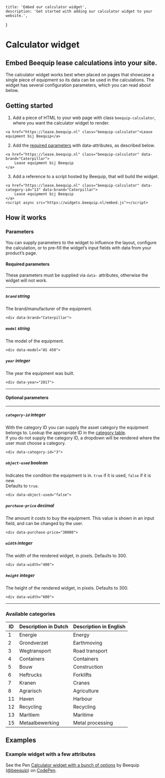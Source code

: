 
    title: 'Embed our calculator widget',
    description: 'Get started with adding our calculator widget to your website.',
}

# Calculator widget

## Embed Beequip lease calculations into your site.   

The calculator widget works best when placed on pages that showcase a single piece
of equipment so its data can be used in the calculations. The widget has several 
configuration parameters, which you can read about below.

## Getting started

1. Add a piece of HTML to your web page with class `beequip-calculator`, where you want 
the calculator widget to render.

```
<a href="https://lease.beequip.nl" class="beequip-calculator">Lease equipment bij Beequip</a>
```

2. Add the [required parameters](#required-parameters) with data-attributes, as described below.

```
<a href="https://lease.beequip.nl" class="beequip-calculator" data-brand="Caterpillar">
    Lease equipment bij Beequip
</a>
```

3. Add a reference to a script hosted by Beequip, that will build the widget.

```
<a href="https://lease.beequip.nl" class="beequip-calculator" data-category-id="13" data-brand="Caterpillar">
    Lease equipment bij Beequip
</a>
<script async src="https://widgets.beequip.nl/embed.js"></script>
```

## How it works

### Parameters

You can supply parameters to the widget to influence the layout, configure the calculation, 
or to pre-fill the widget’s input fields with data from your product’s page.

#### Required parameters

These parameters must be supplied via `data-` attributes, otherwise the widget will not work.

---

##### `brand` string

The brand/manufacturer of the equipment.

```
<div data-brand="Caterpillar">
```

##### `model` string

The model of the equipment.

```
<div data-model="AS 450">
```

##### `year` integer

The year the equipment was built.

```
<div data-year="2017">
```

---

#### Optional parameters

---

##### `category-id` integer 

With the category ID you can supply the asset category the equipment belongs to. Lookup the appropriate ID in 
the [category table](#available-categories).   
If you do not supply the category ID, a dropdown will be rendered where the user must choose a category.

```
<div data-category-id="3">
```

##### `object-used` boolean

Indicates the condition the equipment is in. `true` if it is used, `false` if it is new.   
Defaults to `true`.

```
<div data-object-used="false">
```

##### `purchase-price` decimal

The amount it costs to buy the equipment. This value is shown in an input field, and
can be changed by the user.

```
<div data-purchase-price="30000">
```

##### `width` integer

The width of the rendered widget, in pixels. Defaults to 300.

```
<div data-width="400">
```

##### `height` integer

The height of the rendered widget, in pixels. Defaults to 300.

```
<div data-width="600">
```

---

### Available categories

ID | Description in Dutch | Description in English
-- | -------------------- | ----------------------
1 | Energie | Energy
2 | Grondverzet | Earthmoving
3 | Wegtransport | Road transport
4 | Containers | Containers
5 | Bouw | Construction
6 | Heftrucks | Forklifts
7 | Kranen | Cranes
8 | Agrarisch | Agriculture
11 | Haven | Harbour
12 | Recycling | Recycling
13 | Maritiem | Maritime
15 | Metaalbewerking | Metal processing

## Examples

### Example widget with a few attributes

<p className="codepen" data-height="500" data-theme-id="default" data-default-tab="html,result" data-user="beequip" data-slug-hash="LYVRrro" data-pen-title="Calculator widget with a bunch of options">
  <span>See the Pen <a href="https://codepen.io/beequip/pen/LYVRrro">
  Calculator widget with a bunch of options</a> by Beequip (<a href="https://codepen.io/beequip">@beequip</a>)
  on <a href="https://codepen.io">CodePen</a>.</span>
</p>
<script async src="https://static.codepen.io/assets/embed/ei.js"></script>


